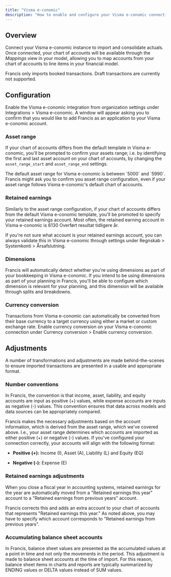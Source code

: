 ```yaml
---
title: "Visma e-conomic"
description: "How to enable and configure your Visma e-conomic connection."
---
```


## Overview

Connect your Visma e-conomic instance to import and consolidate actuals. Once connected, your chart of accounts will be available through the *Mappings* view in your model, allowing you to map accounts from your chart of accounts to line items in your financial model.

<Tip>
  Francis only imports booked transactions. Draft transactions are currently not supported.
</Tip>

## Configuration

Enable the Visma e-conomic integration from organization settings under Integrations > Visma e-conomic. A window will appear asking you to confirm that you would like to add Francis as an application to your Visma e-conomic account.

### Asset range

If your chart of accounts differs from the default template in Visma e-conomic, you'll be prompted to confirm your assets range; i.e. by identifying the first and last asset account on your chart of accounts, by changing the `asset_range_start` and `asset_range_end` settings.

<Tip>
  The default asset range for Visma e-conomic is between `5000` and `5990`. Francis might ask you to confirm you asset range configuration, even if your asset range follows Visma e-conomic's default chart of accounts.
</Tip>

### Retained earnings

Similarly to the asset range configuration, if your chart of accounts differs from the default Visma e-conomic template, you'll be promoted to specify your retained earnings account. Most often, the retained earning account in Visma e-conomic is 6130 Overført resultat tidligere år.

<Tip>
  If you're not sure what account is your retained earnings account, you can always validate this in Visma e-conomic through settings under Regnskab > Systemkonti > Årsafslutning.
</Tip>

### Dimensions

Francis will automatically detect whether you're using dimensions as part of your bookkeeping in Visma e-conomic. If you intend to be using dimensions as part of your planning in Francis, you'll be able to configure which dimension is relevant for your planning, and this dimension will be available through splits and breakdowns.

### Currency conversion

Transactions from Visma e-conomic can automatically be converted from their base currency to a target currency using either a market or custom exchange rate. Enable currency conversion on your Visma e-conomic connection under Currency conversion > Enable currency conversion.

## Adjustments

A number of transformations and adjustments are made behind-the-scenes to ensure imported transactions are presented in a usable and appropriate format.

### Number conventions

In Francis, the convention is that income, asset, liability, and equity accounts are input as positive (+) values, while expense accounts are inputs as negative (-) values. This convention ensures that data across models and data sources can be appropriately compared.

Francis makes the necessary adjustments based on the account information, which is derived from the asset range, which we've covered above. I.e., your asset range determines which accounts are imported as either positive (+) or negative (-) values. If you've configured your connection correctly, your accounts will align with the following format:

* **Positive (+):** Income (I), Asset (A), Liability (L) and Equity (EQ)

* **Negative (-):** Expense (E)

### Retained earnings adjustments

When you close a fiscal year in accounting systems, retained earnings for the year are automatically moved from a "Retained earnings this year" account to a "Retained earnings from previous years" account.&#x20;

Francis corrects this and adds an extra account to your chart of accounts that represents "Retained earnings this year." As noted above, you may have to specify which account corresponds to "Retained earnings from previous years".

### Accumulating balance sheet accounts

In Francis, balance sheet values are presented as the accumulated values at a point in time and not only the movements in the period. This adjustment is made to balance sheet accounts at the time of import. For this reason, balance sheet items in charts and reports are typically summarized by ENDING values or DELTA values instead of SUM values.&#x20;